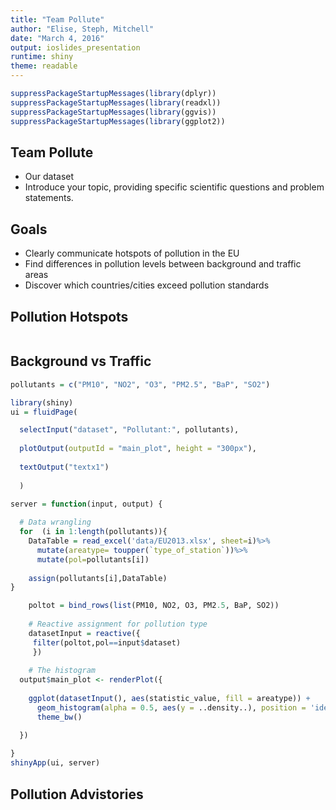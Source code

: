 ```yaml
---
title: "Team Pollute"
author: "Elise, Steph, Mitchell"
date: "March 4, 2016"
output: ioslides_presentation
runtime: shiny
theme: readable
---
```


```r
suppressPackageStartupMessages(library(dplyr))
suppressPackageStartupMessages(library(readxl))
suppressPackageStartupMessages(library(ggvis))
suppressPackageStartupMessages(library(ggplot2))
```

## Team Pollute

- Our dataset
- Introduce your topic, providing specific scientific questions and problem statements.

## Goals

- Clearly communicate hotspots of pollution in the EU
- Find differences in pollution levels between background and traffic areas
- Discover which countries/cities exceed pollution standards

## Pollution Hotspots

```r

```

## Background vs Traffic

```r

pollutants = c("PM10", "NO2", "O3", "PM2.5", "BaP", "SO2")

library(shiny)
ui = fluidPage(

  selectInput("dataset", "Pollutant:", pollutants),
  
  plotOutput(outputId = "main_plot", height = "300px"),
  
  textOutput("textx1")
  
  )

server = function(input, output) {
  
  # Data wrangling
  for  (i in 1:length(pollutants)){
    DataTable = read_excel('data/EU2013.xlsx', sheet=i)%>%
      mutate(areatype= toupper(`type_of_station`))%>%
      mutate(pol=pollutants[i])
  
    assign(pollutants[i],DataTable)
}

    poltot = bind_rows(list(PM10, NO2, O3, PM2.5, BaP, SO2))
  
    # Reactive assignment for pollution type
    datasetInput = reactive({
     filter(poltot,pol==input$dataset)
     })
  
    # The histogram
  output$main_plot <- renderPlot({
    
    ggplot(datasetInput(), aes(statistic_value, fill = areatype)) +
      geom_histogram(alpha = 0.5, aes(y = ..density..), position = 'identity', bins = 16) +
      theme_bw()

  })
  
}
shinyApp(ui, server)
```

## Pollution Advistories

```r

```
